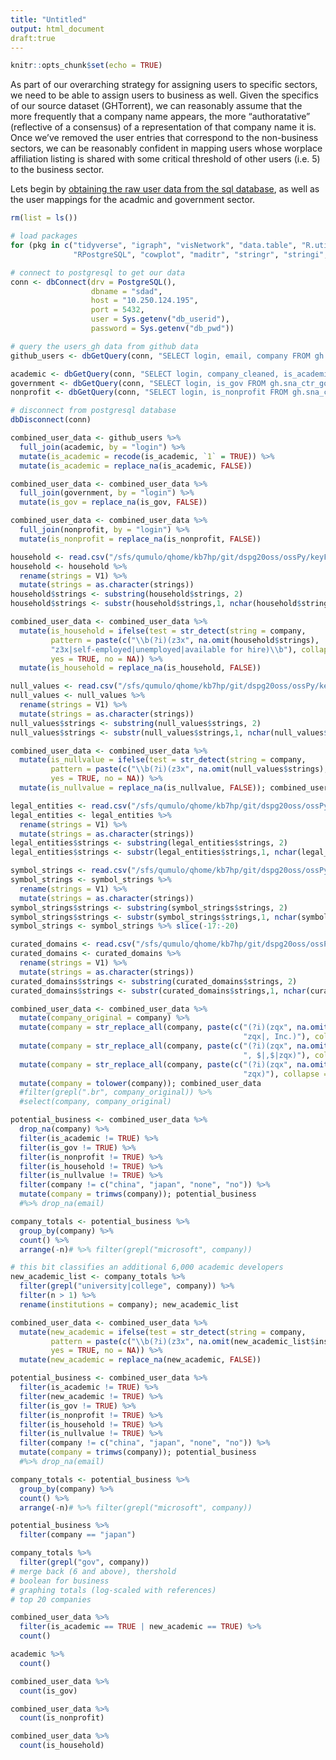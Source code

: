 ```yaml
---
title: "Untitled"
output: html_document
draft:true
---
```


```r
knitr::opts_chunk$set(echo = TRUE)
```

As part of our overarching strategy for assigning users to specific sectors, we need to be able to assign users to business as well. Given the specifics of our source dataset (GHTorrent), we can reasonably assume that the more frequently that a company name appears, the more "authoratative" (reflective of a consensus) of a representation of that company name it is.  Once we've removed the user entries that correspond to the non-business sectors, we can be reasonably confident in mapping users whose worplace affiliation listing is shared with some critical threshold of other users (i.e. 5) to the business sector.

Lets begin by [obtaining the raw user data from the sql database](https://github.com/DSPG-Young-Scholars-Program/dspg20oss/blob/3a4431544bc32ac6abc82f14f8ccdd9f90923089/ossPy/ossPyFuncs.py#L9), as well as the user mappings for the acadmic and government sector.

```r
rm(list = ls())

# load packages 
for (pkg in c("tidyverse", "igraph", "visNetwork", "data.table", "R.utils", "DT",
              "RPostgreSQL", "cowplot", "maditr", "stringr", "stringi", "gridExtra")) {library(pkg, character.only = TRUE)}

# connect to postgresql to get our data
conn <- dbConnect(drv = PostgreSQL(), 
                  dbname = "sdad", 
                  host = "10.250.124.195", 
                  port = 5432, 
                  user = Sys.getenv("db_userid"), 
                  password = Sys.getenv("db_pwd"))

# query the users_gh data from github data 
github_users <- dbGetQuery(conn, "SELECT login, email, company FROM gh.ctrs_extra;")

academic <- dbGetQuery(conn, "SELECT login, company_cleaned, is_academic FROM gh.sna_ctr_academic;")
government <- dbGetQuery(conn, "SELECT login, is_gov FROM gh.sna_ctr_gov;")
nonprofit <- dbGetQuery(conn, "SELECT login, is_nonprofit FROM gh.sna_ctr_nonprofits;")

# disconnect from postgresql database 
dbDisconnect(conn)
```

```r
combined_user_data <- github_users %>% 
  full_join(academic, by = "login") %>% 
  mutate(is_academic = recode(is_academic, `1` = TRUE)) %>% 
  mutate(is_academic = replace_na(is_academic, FALSE))

combined_user_data <- combined_user_data %>% 
  full_join(government, by = "login") %>% 
  mutate(is_gov = replace_na(is_gov, FALSE))

combined_user_data <- combined_user_data %>% 
  full_join(nonprofit, by = "login") %>% 
  mutate(is_nonprofit = replace_na(is_nonprofit, FALSE))
```

```r
household <- read.csv("/sfs/qumulo/qhome/kb7hp/git/dspg20oss/ossPy/keyFiles/individualKeys.csv", header=FALSE)
household <- household %>% 
  rename(strings = V1) %>% 
  mutate(strings = as.character(strings))
household$strings <- substring(household$strings, 2)
household$strings <- substr(household$strings,1, nchar(household$strings)-1)

combined_user_data <- combined_user_data %>% 
  mutate(is_household = ifelse(test = str_detect(string = company, 
         pattern = paste(c("\\b(?i)(z3x", na.omit(household$strings), 
         "z3x|self-employed|unemployed|available for hire)\\b"), collapse = "|")), 
         yes = TRUE, no = NA)) %>% 
  mutate(is_household = replace_na(is_household, FALSE))
```

```r
null_values <- read.csv("/sfs/qumulo/qhome/kb7hp/git/dspg20oss/ossPy/keyFiles/nullKeys.csv", header=FALSE)
null_values <- null_values %>% 
  rename(strings = V1) %>% 
  mutate(strings = as.character(strings))
null_values$strings <- substring(null_values$strings, 2)
null_values$strings <- substr(null_values$strings,1, nchar(null_values$strings)-1)

combined_user_data <- combined_user_data %>% 
  mutate(is_nullvalue = ifelse(test = str_detect(string = company, 
         pattern = paste(c("\\b(?i)(z3x", na.omit(null_values$strings), "z3x)\\b"), collapse = "|")), 
         yes = TRUE, no = NA)) %>% 
  mutate(is_nullvalue = replace_na(is_nullvalue, FALSE)); combined_user_data
```

```r

legal_entities <- read.csv("/sfs/qumulo/qhome/kb7hp/git/dspg20oss/ossPy/keyFiles/curatedLegalEntitesRaw.csv", header=FALSE)
legal_entities <- legal_entities %>% 
  rename(strings = V1) %>% 
  mutate(strings = as.character(strings))
legal_entities$strings <- substring(legal_entities$strings, 2)
legal_entities$strings <- substr(legal_entities$strings,1, nchar(legal_entities$strings)-1)

symbol_strings <- read.csv("/sfs/qumulo/qhome/kb7hp/git/dspg20oss/ossPy/keyFiles/symbolRemove.csv", header=FALSE)
symbol_strings <- symbol_strings %>% 
  rename(strings = V1) %>% 
  mutate(strings = as.character(strings))
symbol_strings$strings <- substring(symbol_strings$strings, 2)
symbol_strings$strings <- substr(symbol_strings$strings,1, nchar(symbol_strings$strings)-1)
symbol_strings <- symbol_strings %>% slice(-17:-20)

curated_domains <- read.csv("/sfs/qumulo/qhome/kb7hp/git/dspg20oss/ossPy/keyFiles/curatedDomains.csv", header=FALSE)
curated_domains <- curated_domains %>% 
  rename(strings = V1) %>% 
  mutate(strings = as.character(strings))
curated_domains$strings <- substring(curated_domains$strings, 2)
curated_domains$strings <- substr(curated_domains$strings,1, nchar(curated_domains$strings)-1)

combined_user_data <- combined_user_data %>% 
  mutate(company_original = company) %>%
  mutate(company = str_replace_all(company, paste(c("(?i)(zqx", na.omit(legal_entities$strings), 
                                                    "zqx|, Inc.)"), collapse = "|"), "")) %>% 
  mutate(company = str_replace_all(company, paste(c("(?i)(zqx", na.omit(symbol_strings$strings), 
                                                    ", $|,$|zqx)"), collapse = "|"), "")) %>%
  mutate(company = str_replace_all(company, paste(c("(?i)(zqx", na.omit(curated_domains$strings), 
                                                    "zqx)"), collapse = "|"), "")) %>%
  mutate(company = tolower(company)); combined_user_data
  #filter(grepl(".br", company_original)) %>% 
  #select(company, company_original)
```

```r
potential_business <- combined_user_data %>%
  drop_na(company) %>% 
  filter(is_academic != TRUE) %>% 
  filter(is_gov != TRUE) %>% 
  filter(is_nonprofit != TRUE) %>% 
  filter(is_household != TRUE) %>% 
  filter(is_nullvalue != TRUE) %>% 
  filter(company != c("china", "japan", "none", "no")) %>% 
  mutate(company = trimws(company)); potential_business
  #%>% drop_na(email)

company_totals <- potential_business %>% 
  group_by(company) %>% 
  count() %>% 
  arrange(-n)# %>% filter(grepl("microsoft", company))

# this bit classifies an additional 6,000 academic developers 
new_academic_list <- company_totals %>% 
  filter(grepl("university|college", company)) %>% 
  filter(n > 1) %>% 
  rename(institutions = company); new_academic_list

combined_user_data <- combined_user_data %>% 
  mutate(new_academic = ifelse(test = str_detect(string = company, 
         pattern = paste(c("\\b(?i)(z3x", na.omit(new_academic_list$institutions), "z3x)\\b"), collapse = "|")), 
         yes = TRUE, no = NA)) %>% 
  mutate(new_academic = replace_na(new_academic, FALSE))

potential_business <- combined_user_data %>%
  filter(is_academic != TRUE) %>% 
  filter(new_academic != TRUE) %>%
  filter(is_gov != TRUE) %>% 
  filter(is_nonprofit != TRUE) %>% 
  filter(is_household != TRUE) %>% 
  filter(is_nullvalue != TRUE) %>% 
  filter(company != c("china", "japan", "none", "no")) %>% 
  mutate(company = trimws(company)); potential_business
  #%>% drop_na(email)

company_totals <- potential_business %>% 
  group_by(company) %>% 
  count() %>% 
  arrange(-n)# %>% filter(grepl("microsoft", company))

potential_business %>% 
  filter(company == "japan")
```

```r

company_totals %>% 
  filter(grepl("gov", company))
# merge back (6 and above), thershold 
# boolean for business 
# graphing totals (log-scaled with references)
# top 20 companies 
```

```r
combined_user_data %>% 
  filter(is_academic == TRUE | new_academic == TRUE) %>% 
  count()

academic %>% 
  count()

combined_user_data %>% 
  count(is_gov)

combined_user_data %>% 
  count(is_nonprofit)

combined_user_data %>% 
  count(is_household)
```






